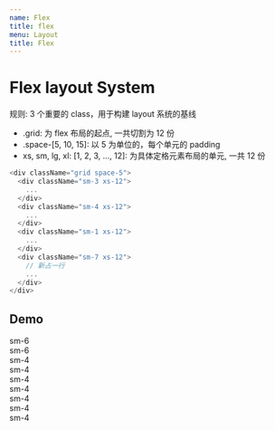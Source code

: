 ```yaml
---
name: Flex
title: flex
menu: Layout
title: Flex
---
```



# Flex layout System

规则: 3 个重要的 class，用于构建 layout 系统的基线

- .grid: 为 flex 布局的起点, 一共切割为 12 份
- .space-[5, 10, 15]: 以 5 为单位的，每个单元的 padding
- xs, sm, lg, xl: [1, 2, 3, ..., 12]: 为具体定格元素布局的单元, 一共 12 份

```js
<div className="grid space-5">
  <div className="sm-3 xs-12">
    ...
  </div>
  <div className="sm-4 xs-12">
    ...
  </div>
  <div className="sm-1 xs-12">
    ...
  </div>
  <div className="sm-7 xs-12">
    // 新占一行
    ...
  </div>
</div>
```

## Demo

<div className="card-container">
  <div className="grid space-20">
    <div className="sm-6 xs-12">
      <Card p={10}>
        sm-6
      </Card>
    </div>
    <div className="sm-6 xs-12">
      <Card p={10}>
        sm-6
      </Card>
    </div>
    <div className="sm-4 xs-12">
      <Card p={10}>
        sm-4
      </Card>
    </div>
    <div className="sm-4 xs-12">
      <Card p={10}>
        sm-4
      </Card>
    </div>
    <div className="sm-4 xs-12">
      <Card p={10}>
        sm-4
      </Card>
    </div>
    <div className="sm-3 xs-12">
      <Card p={10}>
        sm-4
      </Card>
    </div>
    <div className="sm-3 xs-12">
      <Card p={10}>
        sm-4
      </Card>
    </div>
    <div className="sm-3 xs-12">
      <Card p={10}>
        sm-4
      </Card>
    </div>
    <div className="sm-3 xs-12">
      <Card p={10}>
        sm-4
      </Card>
    </div>
  </div>
</div>